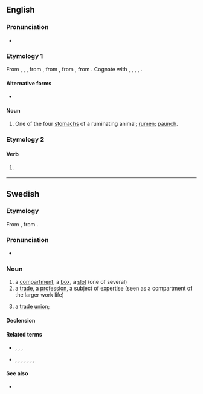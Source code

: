 ==English==

===Pronunciation===
* {{rhymes|en|æk|s=1}}

===Etymology 1===
{{root|en|ine-pro|*peh₂ǵ-}}
From {{inh|en|enm|*fak}}, {{m|enm|fec}}, {{m|enm|fæc|t=space, compartment}}, from {{inh|en|ang|fæc|t=space of time, while, division, interval; period of five years, lustrum}}, from {{inh|en|gmw-pro|*fak}}, from {{inh|en|gem-pro|*faką|t=division, department, space}}, from {{der|en|ine-pro|*pÀǵ-||to fasten, fix}}. Cognate with {{cog|fy|fek}}, {{cog|nl|vak|t=section, compartment}}, {{cog|de|Fach|t=compartment}}, {{cog|sv|fack|t=compartment, box, department}}, {{cog|la|pangō|t=fasten, fix}}.

====Alternative forms====
* {{alt|en|fec||obsolete}}

====Noun====
{{en-noun}}

# {{lb|en|UK|_|dialectal}} One of the four [[stomach]]s of a ruminating animal; [[rumen]]; [[paunch]].

===Etymology 2===

====Verb====
{{en-verb}}

# {{lb|en|UK|Cockney|vulgar}} {{pronunciation spelling of|en|fuck}}

----

==Swedish==

===Etymology===
From {{der|sv|de|Fach||compartment, drawer}}, from {{der|sv|gem-pro|*faką||division, department, space}}.

===Pronunciation===
* {{audio|sv|Sv-fack.ogg|audio}}

===Noun===
{{sv-noun|n}}

# a [[compartment]], a [[box]], a [[slot]] (one of several)
# a [[trade]], a [[profession]], a subject of expertise (seen as a compartment of the larger work life)
# {{lb|sv|informal}} a [[trade union]]; {{clipping of|sv|fackförening|nocap=1}}

====Declension====
{{sv-infl-noun-n-zero}}

====Related terms====
* {{sense|compartment}} {{l|sv|bankfack}}, {{l|sv|frysfack}}, {{l|sv|handskfack}}, {{l|sv|postfack}}
* {{sense|trade}} {{l|sv|fackansluten}}, {{l|sv|fackidiot}}, {{l|sv|facklitteratur}}, {{l|sv|fackombud}}, {{l|sv|fackspråk}}, {{l|sv|fackförbund}}, {{l|sv|fackförening}}, {{l|sv|facklig}}

====See also====
* {{l|sv|placera någon i ett fack}}